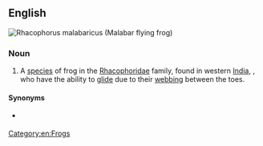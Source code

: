 ==English==
[[File:Rhacophorus malabaricus 2.jpg|thumb|Rhacophorus malabaricus (Malabar flying frog)]]
{{wikipedia|Malabar gliding frog}}
{{wikispecies|Rhacophorus malabaricus}}
===Noun===
{{en-noun|head=[[Malabar]] [[flying frog]]}}

# A [[species]] of frog in the [[Rhacophoridae]] family, found in western [[India]], {{taxlink|Rhacophorus malabaricus|species|noshow=1}}, who have the ability to [[glide]] due to their [[webbing]] between the toes.

====Synonyms====
* {{sense|''Racophorus malabaricus''}} {{vern|Malabar gliding frog}}

[[Category:en:Frogs]]